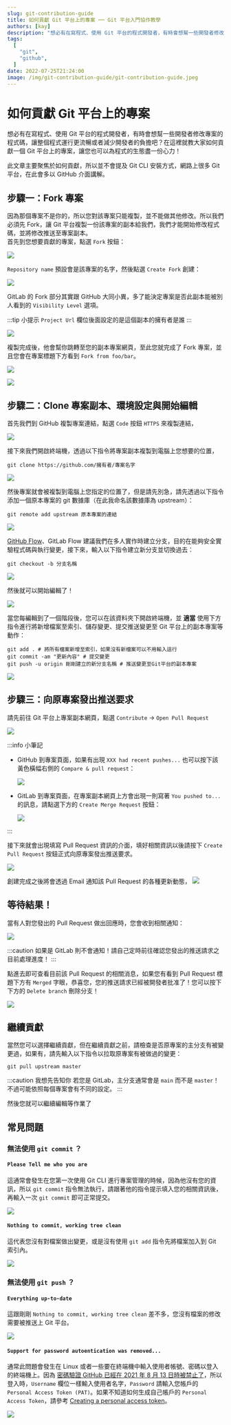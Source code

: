 ```yaml
---
slug: git-contribution-guide
title: 如何貢獻 Git 平台上的專案 ── Git 平台入門協作教學
authors: [kay]
description: "想必有在寫程式、使用 Git 平台的程式開發者，有時會想幫一些開發者修改專案的程式碼，讓整個程式運行更流暢或者減少開發者的負擔吧？在這裡就教大家如何貢獻一個 Git 平台上的專案，讓您也可以為程式的生態盡一份心力！"
tags:
  [
	"git",
	"github",
  ]
date: 2022-07-25T21:24:00
image: /img/git-contribution-guide/git-contribution-guide.jpeg
---
```



# 如何貢獻 Git 平台上的專案

想必有在寫程式、使用 Git 平台的程式開發者，有時會想幫一些開發者修改專案的程式碼，讓整個程式運行更流暢或者減少開發者的負擔吧？在這裡就教大家如何貢獻一個 Git 平台上的專案，讓您也可以為程式的生態盡一份心力！  

此文章主要聚焦於如何貢獻，所以並不會提及 Git CLI 安裝方式，網路上很多 Git 平台，在此會多以 GitHub 介面講解。

<TOCInline toc={toc}/>

## 步驟一：Fork 專案

因為那個專案不是你的，所以您對該專案只能複製，並不能做其他修改。所以我們必須先 Fork，讓 Git 平台複製一份該專案的副本給我們，我們才能開始修改程式碼，並將修改推送至專案副本。  
首先到您想要貢獻的專案，點選 `Fork` 按鈕：

![](/img/git-contribution-guide/github/WhereForkButton.png)

`Repository name` 預設會是該專案的名字，然後點選 `Create Fork` 創建：

![](/img/git-contribution-guide/github/WriteForkInformation.png)

<!-- truncate -->

<Adsense/>

GitLab 的 Fork 部分其實跟 GitHub 大同小異，多了能決定專案是否此副本能被別人看到的 `Visibility Level` 選項。

:::tip 小提示
`Project Url` 欄位後面設定的是這個副本的擁有者是誰
:::

![](/img/git-contribution-guide/gitlab/WriteForkInformation.png)

複製完成後，他會幫你跳轉至您的副本專案網頁，至此您就完成了 Fork 專案，並且您會在專案標題下方看到 `Fork from foo/bar`。

![](/img/git-contribution-guide/github/ForkFinished.png)  

![](/img/git-contribution-guide/gitlab/ForkFinished.png)

## 步驟二：Clone 專案副本、環境設定與開始編輯

首先我們到 GitHub 複製專案連結，點選 `Code` 按鈕 `HTTPS` 來複製連結，

![](/img/git-contribution-guide/github/WhereCodeButton.png)

接下來我們開啟終端機，透過以下指令將專案副本複製到電腦上您想要的位置，

```shell showLineNumbers
git clone https://github.com/擁有者/專案名字
```

<Adsense/>

![](/img/git-contribution-guide/CloneProject.png)

然後專案就會被複製到電腦上您指定的位置了，但是請先別急，請先透過以下指令添加一個原本專案的 git 數據庫（在此我命名該數據庫為 upstream）：

```shell showLineNumbers
git remote add upstream 原本專案的連結
```

![](/img/git-contribution-guide/AddUpstream.png)

[GitHub Flow](https://medium.com/@trylovetom/%E8%AE%93%E6%88%91%E5%80%91%E4%BE%86%E4%BA%86%E8%A7%A3-github-flow-%E5%90%A7-4144caf1f1bf)、GitLab Flow 建議我們在多人實作時建立分支，目的在能夠安全實驗程式碼與執行變更，接下來，輸入以下指令建立新分支並切換過去：

```shell showLineNumbers
git checkout -b 分支名稱
```

![](/img/git-contribution-guide/ChangeToNewBranch.png)

然後就可以開始編輯了！  

![](/img/git-contribution-guide/StartContribution.png)

當您每編輯到了一個階段後，您可以在該資料夾下開啟終端機，並 **適當** 使用下方指令進行將新增檔案至索引、儲存變更、提交推送變更至 Git 平台上的副本專案等動作：

```shell showLineNumbers
git add . # 將所有檔案新增至索引，如果沒有新檔案可以不用輸入這行
git commit -am "更新內容" # 提交變更
git push -u origin 剛剛建立的新分支名稱 # 推送變更至Git平台的副本專案
```

<Adsense/>

![](/img/git-contribution-guide/AddAndCommit.png)

## 步驟三：向原專案發出推送要求  

請先前往 Git 平台上專案副本網頁，點選 `Contribute` -> `Open Pull Request`

![](/img/git-contribution-guide/github/WhereOpenPRButton.png)

:::info 小筆記

* GitHub 到專案頁面，如果有出現 `XXX had recent pushes...` 也可以按下該黃色橫幅右側的 `Compare & pull request`：

	![](/img/git-contribution-guide/CompareAndPRMessage.png)

* GitLab 到專案頁面，在專案副本網頁上方會出現一則寫著 `You pushed to...` 的訊息，請點選下方的 `Create Merge Request` 按鈕：

	![](/img/git-contribution-guide/gitlab/WhereOpenPRButton.png)

:::

接下來就會出現填寫 Pull Request 資訊的介面，填好相關資訊以後請按下 `Create Pull Request` 按鈕正式向原專案發出推送要求。

![](/img/git-contribution-guide/WritePRInformation.png)

創建完成之後將會透過 Email 通知該 Pull Request 的各種更新動態，
![](/img/git-contribution-guide/WaitForMerge.png)  

## 等待結果！

當有人對您發出的 Pull Request 做出回應時，您會收到相關通知：

<Adsense/>

![](/img/git-contribution-guide/PRNotification.png)

:::caution
如果是 GitLab 則不會通知！請自己定時前往確認您發出的推送請求之目前處理進度！
:::

點進去即可查看目前該 Pull Request 的相關消息，如果您有看到 Pull Request 標題下方有 `Merged` 字眼，恭喜您，您的推送請求已經被開發者批准了！您可以按下下方的 `Delete branch` 刪除分支！

![](/img/git-contribution-guide/PRMerged.png)

## 繼續貢獻

當然您可以選擇繼續貢獻，但在繼續貢獻之前，請檢查是否原專案的主分支有被變更過，如果有，請先輸入以下指令以拉取原專案有被做過的變更：

```shell showLineNumbers
git pull upstream master
```

:::caution 我想先告知你
若您是 GitLab，主分支通常會是 `main` 而不是 `master`！不過可能依照每個專案會有不同的設定。
:::

然後您就可以繼續編輯等作業了

## 常見問題
### 無法使用 `git commit` ？
#### `Please Tell me who you are`

這通常會發生在您第一次使用 Git CLI 進行專案管理的時候，因為他沒有您的資訊，所以 `git commit` 指令無法執行，請跟著他的指令提示填入您的相關資訊後，再輸入一次 `git commit` 即可正常提交。

<Adsense/>

![](/img/git-contribution-guide/NoGlobalAccountError.png)

#### `Nothing to commit, working tree clean`

這代表您沒有對檔案做出變更，或是沒有使用 `git add` 指令先將檔案加入到 Git 索引內。

![](/img/git-contribution-guide/CommitWorkingTreeClean.png)

### 無法使用 `git push` ？
#### `Everything up-to-date`

這跟剛剛 `Nothing to commit, working tree clean` 差不多，您沒有檔案的修改需要被推送上 Git 平台。


![](/img/git-contribution-guide/PushUpToDate.png)
#### `Support for password autoentication was removed...`

通常此問題會發生在 Linux 或者一些要在終端機中輸入使用者帳號、密碼以登入的終端機上。因為 [密碼驗證 GitHub 已經在 2021 年 8 月 13 日時被禁止了](https://github.blog/2020-12-15-token-authentication-requirements-for-git-operations/)，所以登入時，`Username` 欄位一樣輸入使用者名字，`Password` 請輸入您帳戶的 `Personal Access Token (PAT)`。如果不知道如何生成自己帳戶的 `Personal Access Token`，請參考 [Creating a personal access token](https://docs.github.com/en/authentication/keeping-your-account-and-data-secure/creating-a-personal-access-token)。

![](/img/git-contribution-guide/PasswordAuthError.png)

<Adsense/>